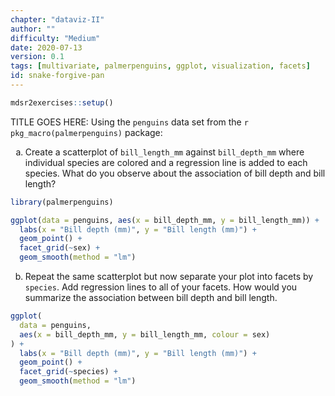 ```yaml
---
chapter: "dataviz-II"
author: ""
difficulty: "Medium"
date: 2020-07-13 
version: 0.1
tags: [multivariate, palmerpenguins, ggplot, visualization, facets]
id: snake-forgive-pan
---
```


```r
mdsr2exercises::setup()
```


TITLE GOES HERE: Using the `penguins` data set from the `r pkg_macro(palmerpenguins)` package:


a. Create a scatterplot of `bill_length_mm` against `bill_depth_mm` where individual species are colored and a regression line is added to each species. 
What do you observe about the association of bill depth and bill length?

<!--begin-answer-->

```r
library(palmerpenguins)
```

```r
ggplot(data = penguins, aes(x = bill_depth_mm, y = bill_length_mm)) +
  labs(x = "Bill depth (mm)", y = "Bill length (mm)") +
  geom_point() +
  facet_grid(~sex) +
  geom_smooth(method = "lm")
```



<!--end-answer-->

b. Repeat the same scatterplot but now separate your plot into facets by `species`.
Add regression lines to all of your facets.
How would you summarize the association between bill depth and bill length.

<!--begin-answer-->

```r
ggplot(
  data = penguins, 
  aes(x = bill_depth_mm, y = bill_length_mm, colour = sex)
) +
  labs(x = "Bill depth (mm)", y = "Bill length (mm)") +
  geom_point() +
  facet_grid(~species) +
  geom_smooth(method = "lm")
```



<!--end-answer-->



